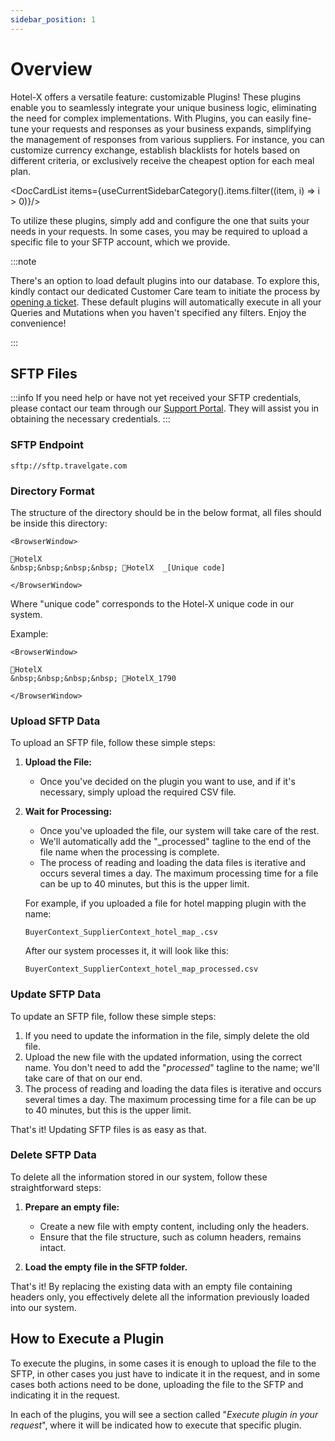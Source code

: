 ```yaml
---
sidebar_position: 1
---
```


# Overview

Hotel-X offers a versatile feature: customizable Plugins! These plugins enable you to seamlessly integrate your unique business logic, eliminating the need for complex implementations. With Plugins, you can easily fine-tune your requests and responses as your business expands, simplifying the management of responses from various suppliers.
For instance, you can customize currency exchange, establish blacklists for hotels based on different criteria, or exclusively receive the cheapest option for each meal plan.


<DocCardList items={useCurrentSidebarCategory().items.filter((item, i) => i > 0)}/>


To utilize these plugins, simply add and configure the one that suits your needs in your requests. In some cases, you may be required to upload a specific file to your SFTP account, which we provide.

:::note

There's an option to load default plugins into our database. To explore this, kindly contact our dedicated Customer Care team to initiate the process by [opening a ticket](https://app.travelgate.com/support). These default plugins will automatically execute in all your Queries and Mutations when you haven't specified any filters. Enjoy the convenience!

:::


## SFTP Files

:::info
If you need help or have not yet received your SFTP credentials, please contact our team through our [Support Portal](https://app.travelgate.com/support). They will assist you in obtaining the necessary credentials.
:::

### SFTP Endpoint

```
sftp://sftp.travelgate.com
```

### Directory Format

The structure of the directory should be in the below format, all files should be inside this directory:

```mdx-code-block
<BrowserWindow>

📁HotelX  
&nbsp;&nbsp;&nbsp;&nbsp; 📁HotelX  _[Unique code]

</BrowserWindow>
```

Where "unique code" corresponds to the Hotel-X unique code in our system.

Example: 

```mdx-code-block
<BrowserWindow>

📁HotelX  
&nbsp;&nbsp;&nbsp;&nbsp; 📁HotelX_1790

</BrowserWindow>
```

### Upload SFTP Data

To upload an SFTP file, follow these simple steps:

1. **Upload the File:**
   - Once you've decided on the plugin you want to use, and if it's necessary, simply upload the required CSV file.

2. **Wait for Processing:**
   - Once you've uploaded the file, our system will take care of the rest.
   - We'll automatically add the "_processed" tagline to the end of the file name when the processing is complete.
   - The process of reading and loading the data files is iterative and occurs several times a day. The maximum processing time for a file can be up to 40 minutes, but this is the upper limit.

   For example, if you uploaded a file for hotel mapping plugin with the name:

   ```
   BuyerContext_SupplierContext_hotel_map_.csv
   ```

   After our system processes it, it will look like this:
   
   ```
   BuyerContext_SupplierContext_hotel_map_processed.csv
   ```

### Update SFTP Data

To update an SFTP file, follow these simple steps:

1. If you need to update the information in the file, simply delete the old file.
2. Upload the new file with the updated information, using the correct name. You don't need to add the "_processed_" tagline to the name; we'll take care of that on our end.
3. The process of reading and loading the data files is iterative and occurs several times a day. The maximum processing time for a file can be up to 40 minutes, but this is the upper limit.

That's it! Updating SFTP files is as easy as that.


### Delete SFTP Data

To delete all the information stored in our system, follow these straightforward steps:

1. **Prepare an empty file:**
   - Create a new file with empty content, including only the headers.
   - Ensure that the file structure, such as column headers, remains intact.

2. **Load the empty file in the SFTP folder.**

That's it! By replacing the existing data with an empty file containing headers only, you effectively delete all the information previously loaded into our system.


## How to Execute a Plugin

To execute the plugins, in some cases it is enough to upload the file to the SFTP, in other cases you just have to indicate it in the request, and in some cases both actions need to be done, uploading the file to the SFTP and indicating it in the request.

In each of the plugins, you will see a section called "_Execute plugin in your request_", where it will be indicated how to execute that specific plugin.